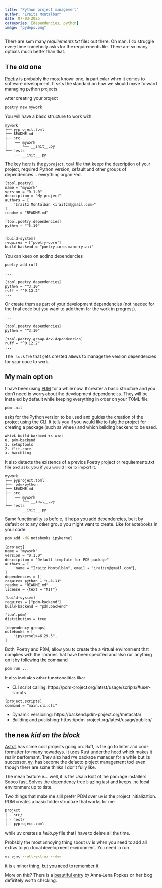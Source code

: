 ```yaml
---
title: "Python project management"
author: "Iraitz Montalban"
date: 07-03-2025
categories: [dependencies, python]
image: "pydeps.png"
---
```


There are som many _requirements.txt_ files out there. Oh man. I do struggle every time somebody asks for the requirements file. There are so many options much better than that.

## The _old_ one

[Poetry](https://python-poetry.org/) is probably the most known one, in particular when it comes to software development. It sets the standard on how we should move forward managing python projects.

After creating your project
```sh
poetry new mywork
```

You will have a basic structure to work with.

```
mywork
├── pyproject.toml
├── README.md
├── src
│   └── mywork
│       └── __init__.py
└── tests
    └── __init__.py
```

The key here is the `pyproject.toml` file that keeps the description of your project, required Python version, default and other groups of dependencies... everything organized.

```
[tool.poetry]
name = "mywork"
version = "0.1.0"
description = "My project"
authors = [
    "Iraitz Montalbán <iraitzm@gmail.com>"
]
readme = "README.md"

[tool.poetry.dependencies]
python = "^3.10"


[build-system]
requires = ["poetry-core"]
build-backend = "poetry.core.masonry.api"
```

You can keep on adding dependencies

```sh
poetry add ruff
```

```
...

[tool.poetry.dependencies]
python = "^3.10"
ruff = "^0.12.2"
...
```

Or create them as part of your development dependencies (not needed for the final code but you want to add them for the work in progress).

```
...

[tool.poetry.dependencies]
python = "^3.10"

[tool.poetry.group.dev.dependencies]
ruff = "^0.12.2"
...
```

The `.lock` file that gets created allows to manage the version dependencies for your code to work.

## My main option

I have been using [PDM](https://pdm-project.org/en/latest/) for a while now. It creates a basic structure and you don't need to worry about the development dependencies. They will be installed by default while keeping everything in order on your TOML file.

```sh
pdm init
```
asks for the Python version to be used and guides the creation of the project using the CLI.  It tells you if you would like to falg the project for creating a package (such as wheel) and which building backend to be used.

```
Which build backend to use?
0. pdm-backend
1. setuptools
2. flit-core
3. hatchling
```
It also detects the existence of a previos Poetry project or requirements.txt file and asks you if you would like to import it.

```
mywork
├── pyproject.toml
├── .pdm-python
├── README.md
├── src
│   └── mywork
│       └── __init__.py
└── tests
    └── __init__.py
```

Same functionality as before, it helps you add dependencies, be it by default or to any other group you might want to create. Like for notebooks in your code:

```sh
pdm add -dG notebooks ipykernel
```

```
[project]
name = "mywork"
version = "0.1.0"
description = "Default template for PDM package"
authors = [
    {name = "Iraitz Montalbán", email = "iraitzm@gmail.com"},
]
dependencies = []
requires-python = ">=3.11"
readme = "README.md"
license = {text = "MIT"}

[build-system]
requires = ["pdm-backend"]
build-backend = "pdm.backend"

[tool.pdm]
distribution = true

[dependency-groups]
notebooks = [
    "ipykernel>=6.29.5",
]
```

Both, Poetry and PDM, allow you to create the a virtual environment that complies with the libraries that have been specified and also run anything on it by following the command

```sh
pdm run ...
```

It also includes other functionalities like:

* CLI script calling: https://pdm-project.org/latest/usage/scripts/#user-scripts
```
[project.scripts]
command = "main.cli:cli"
```
* Dynamic versioning: https://backend.pdm-project.org/metadata/
* Building and publishing: https://pdm-project.org/latest/usage/publish/

## the _new kid on the block_

[Astral](https://astral.sh/) has some cool projects going on. Ruff, is the go to linter and code formatter for many nowadays. It uses Rust under the hood which makes it really performant. They also had [rye](https://rye.astral.sh/) package manager for a while but its successor, [uv](https://docs.astral.sh/uv/), has become the defacto project management tool even though there are some thinks I don't fully like.

The mean feature is... well, it is the Usain Bolt of the package installers. Soooo fast. Solves the dependency tree blazing fast and keeps the local environment up to date.

Two things that make me still prefer PDM over uv is the project initialization. PDM creates a basic folder structure that works for me

```sh
project
| - src/
| - test/
| - pyproject.toml

```
while uv creates a _hello.py_ file that I have to delete all the time.

Probably the most annoying thing about uv is when you need to add all extras to you local development environment. You need to run

```sh
uv sync --all-extras --dev
```
it is a minor thing, but you need to remember it.

More on this? There is a [beautiful entry](https://alpopkes.com/posts/python/packaging_tools/) by Anna-Lena Popkes  on her blog definitely worth checking.